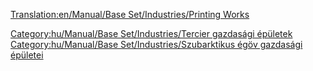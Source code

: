 [[Translation:en/Manual/Base Set/Industries/Printing Works]]

{{hu/Manual/Base Set/Industries/Gazdasági épületek|kép=en/Manual/Base Set/Industries/Printworks.png
|név=Nyomda
|klíma=[[hu/Manual/Éghajlatok#szubarktikus|szubarktikus]]
|elfogad=[[hu/Manual/Base Set/Cargos/Papír|papírt]]
|előállít=[[hu/Manual/Base Set/Cargos/Áru|árut]]
|megjegyzés=más éghajlaton nem található
}}

{{hu/Manual/Base Set/Industries/Navbox Gazdasági épületek}}

[[Category:hu/Manual/Base Set/Industries/Tercier gazdasági épületek]]
[[Category:hu/Manual/Base Set/Industries/Szubarktikus égöv gazdasági épületei]]
